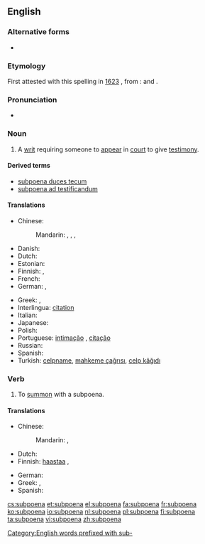 ==English==

===Alternative forms===
* {{l|en|subpœna}}

===Etymology===
First attested with this spelling in [[w:1623|1623]] {{C.E.}}, from {{etyl|la|en}}: {{term|sub||under|lang=la}} and {{term|poena||penalty|lang=la}}.

===Pronunciation===
* {{audio|en-us-subpoena.ogg|Audio (US)}}

===Noun===
{{wikipedia}}
{{en-noun}}

# {{legal}} A [[writ]] requiring someone to [[appear]] in [[court]] to give [[testimony]].

====Derived terms====
* [[subpoena duces tecum]]
* [[subpoena ad testificandum]]

====Translations====
{{trans-top|writ requiring someone to appear in court to give testimony}}
* Chinese:
*: Mandarin: {{t|zh|傳票|sc=Hani}}, {{t|zh|传票|tr=chuánpiào|sc=Hani}}, {{t|zh|傳訊|sc=Hani}}, {{t|zh|传讯|tr=chuánxùn|sc=Hani}}
* Danish: {{t|da|stævning|f}}
* Dutch: {{t+|nl|dagvaarding|f}}
* Estonian: {{t|et|kohtukutse}}
* Finnish: {{t|fi|todistajan haaste}}, {{t|fi|haaste}}
* French: {{t+|fr|citation|f}}
* German: {{t|de|Zwangsvorladung|f}}, {{t|de|Vorladung|f}}
{{trans-mid}}
* Greek: {{t|el|κλήση|f|tr=klísi|sc=Grek}}, {{t|el|κλήτευση|f|tr=klítefsi|sc=Grek}}
* Interlingua: [[citation]]
* Italian: {{t-|it|convocazione|f}}
* Japanese: {{t|ja|召喚状|tr=しょうかんじょう, shōkanjō|sc=Jpan}}
* Polish: {{t|pl|wezwanie do sądu|n}}
* Portuguese: [[intimação]] {{f}}, [[citação]] {{f}}
* Russian: {{t|ru|повестка|f|tr=povéstka|sc=Cyrl}}
* Spanish: {{t|es|citación|f}}
* Turkish: [[celpname]], [[mahkeme çağrısı]], [[celp kâğıdı]]
{{trans-bottom}}

===Verb===
{{en-verb}}

# To [[summon]] with a subpoena.

====Translations====
{{trans-top|to summon with a subpoena}}
* Chinese:
*: Mandarin: {{t|zh|傳訊|sc=Hani}}, {{t|zh|传讯|tr=chuánxùn|sc=Hani}}
* Dutch: {{t|nl|dagvaarden}}
* Finnish: [[haastaa]] {{t|fi|todistajaksi}}, {{t|fi|haastaa}}
{{trans-mid}}
* German: {{t|de|zwangsvorladen}}
* Greek: {{t|el|κλητεύω μάρτυρα|tr=klitévo mártyra|sc=Grek}}, {{t|el|καλώ μάρτυρα|tr=kaló mártyra|sc=Grek}}
* Spanish: {{t|es|citar}}
{{trans-bottom}}

[[Category:English words prefixed with sub-]]

[[cs:subpoena]]
[[et:subpoena]]
[[el:subpoena]]
[[fa:subpoena]]
[[fr:subpoena]]
[[ko:subpoena]]
[[io:subpoena]]
[[nl:subpoena]]
[[pl:subpoena]]
[[fi:subpoena]]
[[ta:subpoena]]
[[vi:subpoena]]
[[zh:subpoena]]